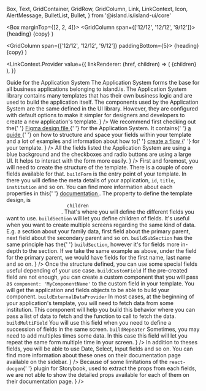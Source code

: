 
  Box,
  Text,
  GridContainer,
  GridRow,
  GridColumn,
  Link,
  LinkContext,
  Icon,
  AlertMessage,
  BulletList,
  Bullet,
} from '@island.is/island-ui/core'

  <Box marginTop={[2, 2, 4]}>
    <GridRow>
      <GridColumn span={['12/12', '12/12', '9/12']}>
        <Box marginY={2}>
          <Text variant="h2" as="h2">
            {heading}
          </Text>
          <Text marginTop={1}>{copy}</Text>
        </Box>
      </GridColumn>
    </GridRow>
  </Box>
)

  <GridColumn span={['12/12', '12/12', '9/12']} paddingBottom={5}>
    <Box display="flex" alignItems="center" marginBottom={2}>
      <Icon type="outline" icon={icon} />
      <Box paddingLeft={1}>
        <Text variant="h3" as="h3">
          {heading}
        </Text>
      </Box>
    </Box>
    {copy}
  </GridColumn>
)

<Meta title="Application System/Guide" />

<LinkContext.Provider
  value={{
    linkRenderer: (href, children) => (
      <Link
        href={href}
        color="blue600"
        underline="normal"
        rel="noopener noreferrer"
        target="_blank"
      >
        <Text as="span" fontWeight="semiBold">
          {children}
        </Text>
      </Link>
    ),
  }}
>
  <GridContainer id="page-as-guide">
    <GridRow>
      <GridColumn paddingTop={[3, 3, 6]} span={['12/12', '12/12', '9/12']}>
        <Text variant="h1" as="h1" paddingBottom={1}>
          Guide for the Application System
        </Text>
        <Text>
          The Application System forms the base for all business applications
          belonging to island.is. The Application System library contains many
          templates that has their own business logic and are used to build the
          application itself.
        </Text>
      </GridColumn>
    </GridRow>
    <Heading
      heading="Design guide"
      copy="The following section will help you structure your application's template design based on the Ísland.is UI library."
    />
    <Box marginTop={[2, 2, 3]}>
      <GridRow>
        <Item
          icon="reader"
          heading="Purpose"
          copy={
            <>
              <Text>
                The components used by the Application System are the same
                defined in the UI library. However, they are configured with
                default options to make it simpler for designers and developers
                to create a new application's template.
              </Text>
            </>
          }
        />
        <Item
          icon="informationCircle"
          heading="Usage"
          copy={
            <>
              <Text>
                We recommend first checking out the{' '}
                <a href="https://www.figma.com/file/ine6cGn7cnrJJK43fzUZTF/Templates-%2F-h%C3%B6nnunarkerfi-fyrir-ums%C3%B3knir">
                  Figma design file
                </a>{' '}
                for the Application System. It contains{' '}
                <a href="https://www.figma.com/file/ine6cGn7cnrJJK43fzUZTF/Templates-%2F-h%C3%B6nnunarkerfi-fyrir-ums%C3%B3knir?node-id=83%3A38906">
                  a guide
                </a>{' '}
                on how to structure and space your fields within your template
                and a lot of examples and information about how to{' '}
                <a href="https://www.figma.com/file/ine6cGn7cnrJJK43fzUZTF/Templates-%2F-h%C3%B6nnunarkerfi-fyrir-ums%C3%B3knir?node-id=885%3A4822">
                  create a flow
                </a>{' '}
                for your template.
              </Text>
            </>
          }
        />
        <Item
          icon="accessibility"
          heading="Styles"
          copy={
            <Text>
              All the fields listed the Application System are using a blue
              background and the checkboxes and radio buttons are using a large
              UI. It helps to interact with the form more easily.
            </Text>
          }
        />
      </GridRow>
    </Box>
    <Heading
      heading="Fields guide"
      copy="Once the design completed, you can start implementing. This section will document the different fields available."
    />
    <Box marginTop={[2, 2, 3]}>
      <GridRow>
        <Item
          icon="checkmarkCircle"
          heading="Top-level fields"
          copy={
            <>
              <Text marginBottom={2}>
                First and foremost, you will need to create the structure of the
                template. There is a couple of core fields available for that.
              </Text>
              <BulletList type="ul">
                <Bullet>
                  <Text fontWeight="400">
                    <code>buildForm</code> is the entry point of your template.
                    In there you will define the meta details of your
                    application, <code>id</code>, <code>title</code>,
                    <code>institution</code> and so on. You can find more
                    information about each properties in this{' '}
                    <a href="https://docs.devland.is/libs/application/core#application-template">
                      documentation
                    </a>
                    . The property to define the template design, is <code>
                      children
                    </code>. That's where you will define the different fields you
                    want to use.
                  </Text>
                </Bullet>
                <Bullet>
                  <code>buildSection</code> will let you define children of
                  fields. It's useful when you want to create multiple screens
                  regarding the same kind of data. E.g. a section about your
                  family data, first field about the primary parent, next field
                  about the secondary parent and so on.
                </Bullet>
                <Bullet>
                  <code>buildSubSection</code> has the same principle has the{' '}
                  <code>buildSection</code>, however it's for fields more
                  in-depth to the section. If we take the same example as above,
                  under the field for the primary parent, we would have fields
                  for the first name, last name and so on.
                </Bullet>
              </BulletList>
            </>
          }
        />
        <Item
          icon="copy"
          heading="Special fields"
          copy={
            <>
              <Text marginBottom={2}>
                Once the structure defined, you can use some special fields
                useful depending of your use case.
              </Text>
              <BulletList type="ul">
                <Bullet>
                  <Text fontWeight="400">
                    <code>buildCustomField</code> If the pre-created field are
                    not enough, you can create a custom component that you will
                    pass as <code>component: 'MyComponentName'</code> to the
                    custom field in your template. You will get the application
                    and fields objects to be able to build your component.
                  </Text>
                </Bullet>
                <Bullet>
                  <code>buildExternalDataProvider</code> In most cases, at the
                  beginning of your application's template, you will need to
                  fetch data from some institution. This component will help you
                  build this behavior where you can pass a list of data to fetch
                  and the function to call to fetch the data.
                </Bullet>
                <Bullet>
                  <code>buildMultiField</code> You will use this field when you
                  need to define a succession of fields in the same screen.
                </Bullet>
                <Bullet>
                  <code>buildRepeater</code> Sometimes, you may need to add
                  multiples times some data. In this case this field will let
                  you repeat the same form multiple time in your screen.
                </Bullet>
              </BulletList>
            </>
          }
        />
        <Item
          icon="fileTrayFull"
          heading="Pre-created fields"
          copy={
            <>
              <Text marginTop={2}>
                In addition to theses fields, you will be able to use Date,
                Select, Input fields and so on. You can find more information
                about these ones on their documentation page available on the
                sidebar.
              </Text>
            </>
          }
        />
      </GridRow>
    </Box>
    <Box marginTop={4}>
      <GridRow>
        <GridColumn span={['12/12', '12/12', '9/12']}>
          <AlertMessage
            type="warning"
            title="Storybook fields props"
            message={
              <>
                Because of some limitations of the <code>react-docgen</code>{' '}
                plugin for Storybook, used to extract the props from each
                fields, we are not able to show the detailed props available for
                each of them on their documentation page.
              </>
            }
          />
        </GridColumn>
      </GridRow>
    </Box>
  </GridContainer>
</LinkContext.Provider>
